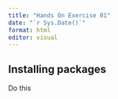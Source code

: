 ```yaml
---
title: "Hands On Exercise 01"
date: "`r Sys.Date()`"
format: html
editor: visual
---
```


## Installing packages
Do this
<!--comment like this-->
